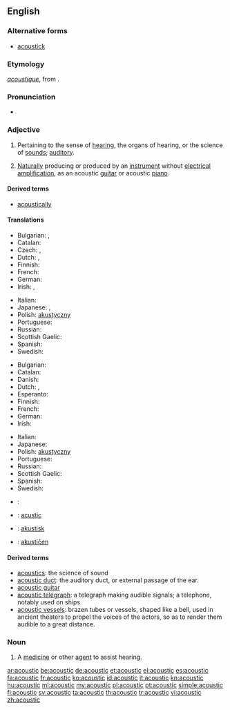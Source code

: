 ==English==

===Alternative forms===
* [[acoustick]] {{qualifier|obsolete}}

===Etymology===
{{etyl|fr}} ''[[acoustique]]'', from {{etyl|grc}} {{term|ἀκουστικός||auditory|tr=akoustikos|lang=grc}}.

===Pronunciation===
* {{audio|En-us-acoustic.ogg|Audio (US)}}

===Adjective===
{{en-adj|-}}

# Pertaining to the sense of [[hearing]], the organs of hearing, or the science of [[sounds]]; [[auditory]].
# {{music}} [[naturally|Naturally]] producing or produced by an [[instrument]] without [[electrical]] [[amplification]], as an acoustic [[guitar]] or acoustic [[piano]].

====Derived terms====
* [[acoustically]]

====Translations====
{{trans-top|pertaining to hearing or the science of sounds}}
* Bulgarian: {{t|bg|слухов}},  {{t|bg|акустичен}}
* Catalan: {{t|ca|acústic}}
* Czech: {{t|cs|akustický}}, {{t|cs|zvukový}}
* Dutch: {{t-|nl|akoestisch}}, {{t-|nl|akoestische}}
* Finnish: {{t-|fi|akustinen}}
* French: {{t+|fr|acoustique}}
* German: {{t+|de|akustisch}}
* Irish: {{t|ga|fuaimiúil}}, {{t|ga|fuaime}}
{{trans-mid}}
* Italian: {{t+|it|acustico}}
* Japanese: {{t|ja|音の|tr=oto-no}}, {{t|ja|音響の|tr=onkyō-no}}
* Polish: [[akustyczny]]
* Portuguese: {{t+|pt|acústico}}
* Russian: {{t+|ru|акустический|tr=akustíčeskij}}
* Scottish Gaelic: {{t|gd|fuaimearra}}
* Spanish: {{t+|es|acústico}}
* Swedish: {{t+|sv|akustisk}}
{{trans-bottom}}

{{trans-top|producing or produced without electrical amplification}}
* Bulgarian: {{t|bg|акустичен}}
* Catalan: {{t|ca|acústic}}
* Danish: {{t-|da|akustisk}}
* Dutch: {{t-|nl|akoestisch}}, {{t-|nl|akoestische}}
* Esperanto: {{t-|eo|akustika|xs=Esperanto}}
* Finnish: {{t-|fi|akustinen}}
* French: {{t+|fr|acoustique}}
* German: {{t+|de|akustisch}}
* Irish: {{t|ga|fuaimiúil}}
{{trans-mid}}
* Italian: {{t+|it|acustico}}
* Japanese: {{t|ja|アコースティック|tr=akōsutikku}}
* Polish: [[akustyczny]]
* Portuguese: {{t+|pt|acústico}}
* Russian: {{t+|ru|акустический|tr=akustíčeskij}}
* Scottish Gaelic: {{t|gd|fuaimearra}}
* Spanish: {{t+|es|acústico}}
* Swedish: {{t+|sv|akustisk}}
{{trans-bottom}}

{{checktrans-top}}
* {{ttbc|sh}}: {{t-|hr|akustičan}}
* {{ttbc|ia}}: [[acustic]]
* {{ttbc|no}}: [[akustisk]]
* {{ttbc|sl}}: [[akustičen]]
{{trans-bottom}}

====Derived terms====
* [[acoustics]]: the science of sound
* [[acoustic duct]]: the auditory duct, or external passage of the ear.
* [[acoustic guitar]]
* [[acoustic telegraph]]: a telegraph making audible signals; a telephone, notably used on ships
* [[acoustic vessels]]: brazen tubes or vessels, shaped like a bell, used in ancient theaters to propel the voices of the actors, so as to render them audible to a great distance.

===Noun===
{{en-noun}}

# {{medicine}} A [[medicine]] or other [[agent]] to assist hearing.

[[ar:acoustic]]
[[be:acoustic]]
[[de:acoustic]]
[[et:acoustic]]
[[el:acoustic]]
[[es:acoustic]]
[[fa:acoustic]]
[[fr:acoustic]]
[[ko:acoustic]]
[[id:acoustic]]
[[it:acoustic]]
[[kn:acoustic]]
[[hu:acoustic]]
[[ml:acoustic]]
[[my:acoustic]]
[[pl:acoustic]]
[[pt:acoustic]]
[[simple:acoustic]]
[[fi:acoustic]]
[[sv:acoustic]]
[[ta:acoustic]]
[[th:acoustic]]
[[tr:acoustic]]
[[vi:acoustic]]
[[zh:acoustic]]